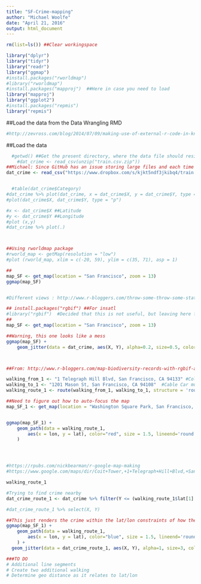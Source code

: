 ```yaml
---
title: "SF-Crime-mapping"
author: "Michael Woolfe"
date: "April 21, 2016"
output: html_document
---
```


```r
rm(list=ls()) ##Clear workingspace

library("dplyr")
library("tidyr")
library("readr")
library("ggmap")
#install.packages("rworldmap")
#library("rworldmap")
#install.packages("mapproj")  ##Here in case you need to load
library("mapproj")
library("ggplot2")
#install.packages("repmis")
library("repmis")
```

##Load the data from the Data Wrangling RMD
```r
#http://zevross.com/blog/2014/07/09/making-use-of-external-r-code-in-knitr-and-r-markdown/

```


##Load the data
```r
  #getwd() ##Get the present directory, where the data file should reside
    #dat_crime <- read_csv(unzip("train.csv.zip")) 
##Michael: Since GitHub has an issue storing large files and each time you call 'unzip', it places the large file in the folder.  So I loaded the file into a DropBox folder for sharing
dat_crime <- read_csv("https://www.dropbox.com/s/kjkt5ndf3jkibq4/train.csv?raw=1")


  #table(dat_crime$Category)
#dat_crime %>% plot(dat_crime, x = dat_crime$X, y = dat_crime$Y, type = "p")
#plot(dat_crime$X, dat_crime$Y, type = "p")

#x <- dat_crime$X ##Latitude
#y <- dat_crime$Y ##Longitude
#plot (x,y)
#dat_crime %>% plot(.)



##Using rworldmap package
#rworld_map <- getMap(resolution = "low")
#plot (rworld_map, xlim = c(-20, 59), ylim = c(35, 71), asp = 1)


```

```r

##
map_SF <- get_map(location = "San Francisco", zoom = 13)
ggmap(map_SF)


#Different views : http://www.r-bloggers.com/throw-some-throw-some-stats-on-that-mappart-1/


```


```r
## install.packages("rgbif") ##For insatl
#library("rgbif")  #Decided that this is not useful, but leaving here for now
##
map_SF <- get_map(location = "San Francisco", zoom = 13)

##Warning, this one looks like a mess
ggmap(map_SF) +
    geom_jitter(data = dat_crime, aes(X, Y), alpha=0.2, size=0.5, color="red") 



##From: http://www.r-bloggers.com/map-biodiversity-records-with-rgbif-and-ggmap-packages-in-r/
```

```r

walking_from_1 <- "1 Telegraph Hill Blvd, San Francisco, CA 94133" #Colt Tower
walking_to_1 <- "1201 Mason St, San Francisco, CA 94108"  #Cable Car museum
walking_route_1 <- route(walking_from_1, walking_to_1, structure = 'route', mode = 'walking', alternative = FALSE)

##Need to figure out how to auto-focus the map
map_SF_1 <- get_map(location = "Washington Square Park, San Francisco, CA 94133", zoom = 16)


ggmap(map_SF_1) + 
    geom_path(data = walking_route_1,
        aes(x = lon, y = lat), color="red", size = 1.5, lineend='round'
    )




#https://rpubs.com/nickbearman/r-google-map-making
#https://www.google.com/maps/dir/Coit+Tower,+1+Telegraph+Hill+Blvd,+San+Francisco,+CA+94133/Cable+Car+Museum,+Mason+Street,+San+Francisco,+CA/@37.7991066,-122.4139408,16z/data=!3m1!4b1!4m13!4m12!1m5!1m1!1s0x8085808c40000001:0xde85b80121f2dd44!2m2!1d-122.4058222!2d37.8023949!1m5!1m1!1s0x808580f2960c5a5f:0xdfcd6cebc1ae9a35!2m2!1d-122.411488!2d37.7946268
```


```r

walking_route_1

#Trying to find crime nearby
dat_crime_route_1 <- dat_crime %>% filter(Y <= (walking_route_1$lat[1] + 0.0001),Y >= (walking_route_1$lat[1] - 0.0001),X <= (walking_route_1$lon[1] - 0.001), X >= -122.408)

#dat_crime_route_1 %>% select(X, Y)

##This just renders the crime within the lat/lon constraints of how the map was centered
ggmap(map_SF_1) + 
    geom_path(data = walking_route_1,
        aes(x = lon, y = lat), color="blue", size = 1.5, lineend='round'
    ) + 
  geom_jitter(data = dat_crime_route_1, aes(X, Y), alpha=1, size=3, color="red") 

###TO DO
# Additional line segments
# Create two additional walking 
# Determine geo distance as it relates to lat/lon
```


